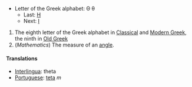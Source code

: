 *Letter of the Greek alphabet: &#920; &#952;
**Last: [[eta|&#919;]]
**Next: [[iota|&#921;]]

# The eighth letter of the Greek alphabet in [[en:Classical Greek|Classical]] and [[en:Modern Greek|Modern Greek]], the ninth in [[en:Old Greek|Old Greek]]
# (''Mathematics'') The measure of an [[angle]].

==== Translations ====
*[[Interlingua]]: theta
*[[Portuguese]]: [[teta]] ''m''